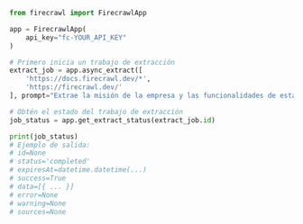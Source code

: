 ```python Python
from firecrawl import FirecrawlApp

app = FirecrawlApp(
    api_key="fc-YOUR_API_KEY"
)

# Primero inicia un trabajo de extracción
extract_job = app.async_extract([
    'https://docs.firecrawl.dev/*', 
    'https://firecrawl.dev/'
], prompt="Extrae la misión de la empresa y las funcionalidades de estas páginas.")

# Obtén el estado del trabajo de extracción
job_status = app.get_extract_status(extract_job.id)

print(job_status)
# Ejemplo de salida:
# id=None
# status='completed'
# expiresAt=datetime.datetime(...)
# success=True
# data=[{ ... }]
# error=None
# warning=None
# sources=None
```
